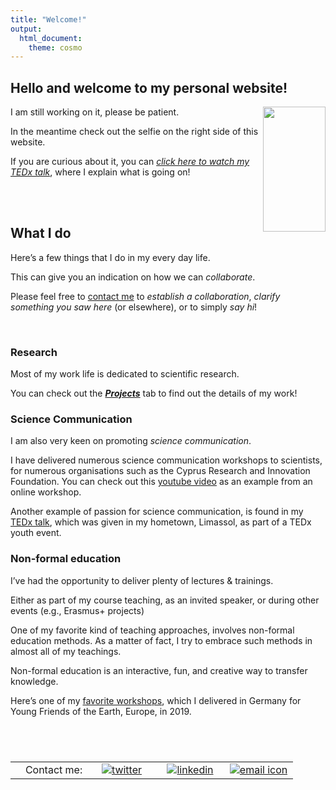 ```yaml
---
title: "Welcome!"
output:
  html_document:
    theme: cosmo
---
```

Hello and welcome to my personal website!
---

<img align="right" width="100" height="200" src="selfillussion.jpg">


I am still working on it, please be patient.


In the meantime check out the selfie on the right side of this website. 

If you are curious about it, you can [*click here to watch my TEDx talk*](https://www.ted.com/talks/phivos_phylactou_beyond_what_our_eyes_perceive "Beyond what our Eyes Perceive"), where I explain what is going on! 

<br>
<br>

## What I do {.tabset}
Here's a few things that I do in my every day life. 

This can give you an indication on how we can *collaborate*.

Please feel free to [contact me](https://phivph.github.io/contact.html) to *establish a collaboration*, *clarify something you saw here* (or elsewhere), or to simply *say hi*!

<br>

### Research
Most of my work life is dedicated to scientific research.

You can check out the [***Projects***](https://phivph.github.io/projects.html) tab to find out the details of my work!

### Science Communication
I am also very keen on promoting *science communication*. 

I have delivered numerous science communication workshops to scientists, for numerous organisations such as the Cyprus Research and Innovation Foundation. You can check out this [youtube video](https://youtu.be/aT99vnwat8U) as an example from an online workshop.

Another example of passion for science communication, is found in my [TEDx talk](https://www.ted.com/talks/phivos_phylactou_beyond_what_our_eyes_perceive), which was given in my hometown, Limassol, as part of a TEDx youth event. 

### Non-formal education
I've had the opportunity to deliver plenty of lectures & trainings.

Either as part of my course teaching, as an invited speaker, or during other events (e.g., Erasmus+ projects)

One of my favorite kind of teaching approaches, involves non-formal education methods. As a matter of fact, I try to embrace such methods in almost all of my teachings. 

Non-formal education is an interactive, fun, and creative way to transfer knowledge.

Here's one of my [favorite workshops](https://youtu.be/SNAuX1uYbXM), which I delivered in Germany for Young Friends of the Earth, Europe, in 2019.  

 <br>
---

|         |        |        |        |
|--------:|:------:|:------:|:------:| 
|Contact me:|[![twitter](/files/twitterLogo.png)](https://twitter.com/phivph)|[![linkedin](/files/linkedInLogo.png)](https://www.linkedin.com/in/phivos-phylactou-137113176/)|[![email icon](/files/emailLogo.png)](mailto:pp.phylactou@edu.cut.ac.cy)|
